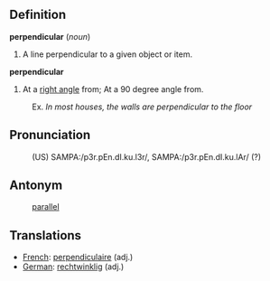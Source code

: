 ==Definition==
<b>perpendicular</b> (<i>noun</i>)
# A line perpendicular to a given object or item.

<b>perpendicular</b>
# At a [[right angle]] from;  At a 90 degree angle from.
: Ex. <i>In most houses, the walls are perpendicular to the floor</i>

==Pronunciation==
:(US) SAMPA:/p3r.pEn.dI.ku.l3r/, SAMPA:/p3r.pEn.dI.ku.lAr/ (?)

== Antonym ==
: [[parallel]]

==Translations==

*[[French]]: [[perpendiculaire]] (adj.)
*[[German]]: [[rechtwinklig]] (adj.)